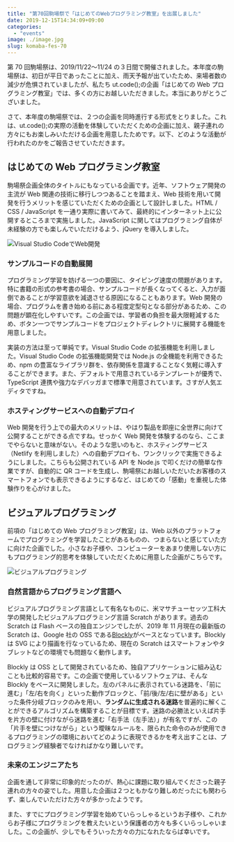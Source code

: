 ```yaml
---
title: "第70回駒場祭で「はじめてのWebプログラミング教室」を出展しました"
date: 2019-12-15T14:34:09+09:00
categories:
  - "events"
image: ./image.jpg
slug: komaba-fes-70
---
```


第 70 回駒場祭は、2019/11/22〜11/24 の３日間で開催されました。本年度の駒場祭は、初日が平日であったことに加え、雨天予報が出ていたため、来場者数の減少が危惧されていましたが、私たち ut.code();の企画「はじめての Web プログラミング教室」では、多くの方にお越しいただきました。本当にありがとうございました。

さて、本年度の駒場祭では、２つの企画を同時進行する形式をとりました。これは、ut.code();の実際の活動を体験していただくための企画に加え、親子連れの方々にもお楽しみいただける企画を用意したためです。以下、どのような活動が行われたのかをご報告させていただきます。

## はじめての Web プログラミング教室

駒場祭企画全体のタイトルにもなっている企画です。近年、ソフトウェア開発の主流が Web 関連の技術に移行しつつあることを踏まえ、Web 技術を用いて開発を行うメリットを感じていただくための企画として設計しました。HTML / CSS / JavaScript を一通り実際に書いてみて、最終的にインターネット上に公開するところまで実施しました。JavaScript に関してはプログラミング自体が未経験の方でも楽しんでいただけるよう、jQuery を導入しました。

![Visual Studio CodeでWeb開発](./vscode-development.png)

### サンプルコードの自動展開

プログラミング学習を妨げる一つの要因に、タイピング速度の問題があります。特に書籍の形式の参考書の場合、サンプルコードが長くなってくると、入力が面倒であることが学習意欲を減退させる原因になることもあります。Web 開発の場合、プログラムを書き始める前にある程度定型句となる部分があるため、この問題が顕在化しやすいです。この企画では、学習者の負担を最大限軽減するため、ボタン一つでサンプルコードをプロジェクトディレクトリに展開する機能を用意しました。

実装の方法は至って単純です。Visual Studio Code の拡張機能を利用しました。Visual Studio Code の拡張機能開発では Node.js の全機能を利用できるため、npm の豊富なライブラリ群を、依存関係を意識することなく気軽に導入することができます。また、デフォルトで用意されているテンプレートが優秀で、TypeScript 連携や強力なデバッガまで標準で用意されています。さすが人気エディタですね。

### ホスティングサービスへの自動デプロイ

Web 開発を行う上での最大のメリットは、やはり製品を即座に全世界に向けて公開することができる点ですね。せっかく Web 開発を体験するのなら、ここまでやらないと意味がない。そのような思いのもと、ホスティングサービス（Netlify を利用しました）への自動デプロイも、ワンクリックで実施できるようにしました。こちらも公開されている API を Node.js で叩くだけの簡単な作業ですが、自動的に QR コードを生成し、駒場祭にお越しいただいたお客様のスマートフォンでも表示できるようにするなど、はじめての「感動」を重視した体験作りを心がけました。

## ビジュアルプログラミング

前項の「はじめての Web プログラミング教室」は、Web 以外のプラットフォームでプログラミングを学習したことがあるものの、つまらないと感じていた方に向けた企画でした。小さなお子様や、コンピューターをあまり使用しない方にもプログラミング的思考を体験していただくために用意した企画がこちらです。

![ビジュアルプログラミング](./visual-programming.png)

### 自然言語からプログラミング言語へ

ビジュアルプログラミング言語として有名なものに、米マサチューセッツ工科大学の開発したビジュアルプログラミング言語 Scratch があります。過去の Scratch は Flash ベースの独自エンジンでしたが、2019 年 11 月現在の最新版の Scratch は、Google 社の OSS である[Blockly](https://developers.google.com/blockly)がベースとなっています。Blockly は SVG により描画を行なっているため、現在の Scratch はスマートフォンやタブレットなどの環境でも問題なく動作します。

Blockly は OSS として開発されているため、独自アプリケーションに組み込むことも比較的容易です。この企画で使用しているソフトウェアは、そんな Blockly をベースに開発しました。左のパネルに表示されている迷路を、「前に進む」「左/右を向く」といった動作ブロックと、「前/後/左/右に壁がある」といった条件分岐ブロックのみを用い、**ランダムに生成される迷路**を普遍的に解くことができるアルゴリズムを構築することが目標です。迷路の必勝法といえば片手を片方の壁に付けながら迷路を進む「右手法（左手法）」が有名ですが、この「片手を壁につけながら」という曖昧なルールを、限られた命令のみが使用できるプログラミングの環境においてどのように表現できるかを考え出すことは、プログラミング経験者でなければかなり難しいです。

### 未来のエンジニアたち

企画を通して非常に印象的だったのが、熱心に課題に取り組んでくださった親子連れの方々の姿でした。用意した企画は２つともかなり難しめだったにも関わらず、楽しんでいただけた方々が多かったようです。

また、すでにプログラミング学習を始めていらっしゃるというお子様や、これからお子様にプログラミングを教えたいという保護者の方々も多くいらっしゃいました。この企画が、少しでもそういった方々の力になれたならば幸いです。
